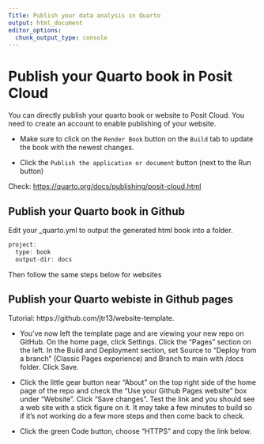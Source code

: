 ```yaml
---
Title: Publish your data analysis in Quarto
output: html_document
editor_options: 
  chunk_output_type: console
---
```


# Publish your Quarto book in Posit Cloud

You can directly publish your quarto book or website to Posit Cloud. You need to create an account to enable publishing of your website.

-   Make sure to click on the `Render Book` button on the `Build` tab to update the book with the newest changes.

-   Click the `Publish the application or document` button (next to the Run button)

Check: <https://quarto.org/docs/publishing/posit-cloud.html>

## Publish your Quarto book in Github

Edit your \_quarto.yml to output the generated html book into a \docs folder.

```r
project:
  type: book
  output-dir: docs

```

Then follow the same steps below for websites

## Publish your Quarto webiste in Github pages

Tutorial: https://github.com/jtr13/website-template.

-   You've now left the template page and are viewing your new repo on GitHub. On the home page, click Settings. Click the "Pages" section on the left. In the Build and Deployment section, set Source to "Deploy from a branch" (Classic Pages experience) and Branch to main with /docs folder. Click Save.

-   Click the little gear button near "About" on the top right side of the home page of the repo and check the "Use your Github Pages website" box under "Website". Click "Save changes". Test the link and you should see a web site with a stick figure on it. It may take a few minutes to build so if it's not working do a few more steps and then come back to check.

-   Click the green Code button, choose "HTTPS" and copy the link below.
